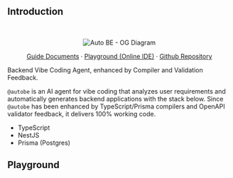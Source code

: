 
## Introduction

<br/>
<div align="center">

![Auto BE - OG Diagram](https://github.com/user-attachments/assets/d7bd7403-dedb-4194-9a21-4c2fb3af18e8)

[Guide Documents](docs) · [Playground (Online IDE)](https://typia.io/playground/) · [Github Repository](https://github.com/wrtnlabs/autobe)

</div>

Backend Vibe Coding Agent, enhanced by Compiler and Validation Feedback.

`@autobe` is an AI agent for vibe coding that analyzes user requirements and automatically generates backend applications with the stack below. Since `@autobe` has been enhanced by TypeScript/Prisma compilers and OpenAPI validator feedback, it delivers 100% working code.

- TypeScript
- NestJS
- Prisma (Postgres)

## Playground

<AutoBePlaygroundSection />
